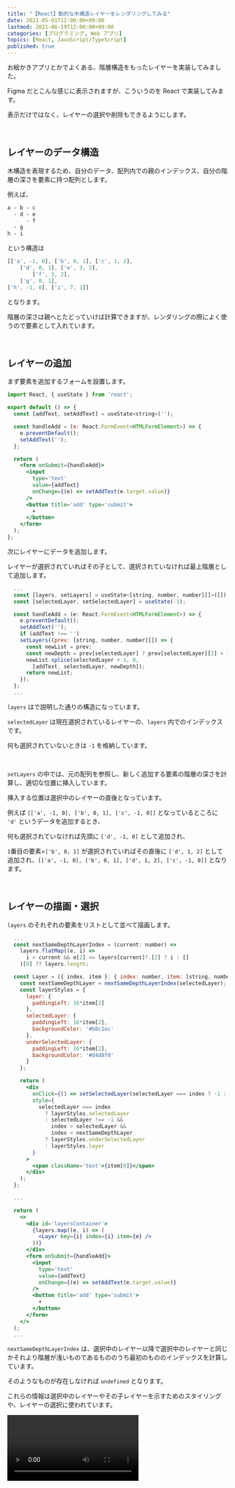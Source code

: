 ```yaml
---
title: "【React】動的な木構造レイヤーをレンダリングしてみる"
date: 2021-05-01T12:00:00+09:00
lastmod: 2021-06-19T12:00:00+09:00
categories: [プログラミング, Web アプリ]
topics: [React, JavaScript/TypeScript]
published: true
---
```


お絵かきアプリとかでよくある、階層構造をもったレイヤーを実装してみました。

<!--more-->

<postimage src="figma-tree" alt="Figma レイヤー" />

Figma だとこんな感じに表示されますが、こういうのを React で実装してみます。

表示だけではなく、レイヤーの選択や削除もできるようにします。

<sandbox name="react-simple-tree" link="https://codesandbox.io/s/react-simple-tree-js94g?file=/src/App.tsx" />

<br/>

## レイヤーのデータ構造

木構造を表現するため、自分のデータ、配列内での親のインデックス、自分の階層の深さを要素に持つ配列とします。

例えば、

```txt hide_nums
a - b - c
  - d - e
      - f
  - g
h - i
```

という構造は

```js hide_nums
[['a', -1, 0], ['b', 0, 1], ['c', 1, 2],
    ['d', 0, 1], ['e', 3, 2],
        ['f', 3, 2],
    ['g', 0, 1],
['h', -1, 0], ['i', 7, 1]]
```

となります。

階層の深さは親へとたどっていけば計算できますが、レンダリングの際によく使うので要素として入れています。

<br/>

## レイヤーの追加

まず要素を追加するフォームを設置します。

```jsx
import React, { useState } from 'react';

export default () => {
  const [addText, setAddText] = useState<string>('');

  const handleAdd = (e: React.FormEvent<HTMLFormElement>) => {
    e.preventDefault();
    setAddText('');
  };

  return (
    <form onSubmit={handleAdd}>
      <input
        type='text'
        value={addText}
        onChange={(e) => setAddText(e.target.value)}
      />
      <button title='add' type='submit'>
        +
      </button>
    </form>
  );
};
```

次にレイヤーにデータを追加します。

レイヤーが選択されていればその子として、選択されていなければ最上階層として追加します。

```jsx hl_lines=2-3,8-15
  ...
  const [layers, setLayers] = useState<[string, number, number][]>([]);
  const [selectedLayer, setSelectedLayer] = useState(-1);

  const handleAdd = (e: React.FormEvent<HTMLFormElement>) => {
    e.preventDefault();
    setAddText('');
    if (addText !== '')
    setLayers((prev: [string, number, number][]) => {
      const newList = prev;
      const newDepth = prev[selectedLayer] ? prev[selectedLayer][2] + 1 : 0;
      newList.splice(selectedLayer + 1, 0,
        [addText, selectedLayer, newDepth]);
      return newList;
    });
  };
  ...
```

`layers` は<pstlk label="上" to="react-simple-tree#レイヤーのデータ構造" />で説明した通りの構造になっています。

`selectedLayer` は現在選択されているレイヤーの、`layers` 内でのインデックスです。

何も選択されていないときは `-1` を格納しています。

<br/>

`setLayers` の中では、元の配列を参照し、新しく追加する要素の階層の深さを計算し、適切な位置に挿入しています。

挿入する位置は選択中のレイヤーの直後となっています。

例えば `[['a', -1, 0], ['b', 0, 1], ['c', -1, 0]]` となっているところに `'d'` というデータを追加するとき、

何も選択されていなければ先頭に `['d', -1, 0]` として追加され、

`1`番目の要素=`['b', 0, 1]` が選択されていればその直後に `['d', 1, 2]` として追加され、`[['a', -1, 0], ['b', 0, 1], ['d', 1, 2], ['c', -1, 0]]` となります。

<br/>

## レイヤーの描画・選択

`layers` のそれぞれの要素をリストとして並べて描画します。

```jsx hl_lines=2-42,48-52
  ...
  const nextSameDepthLayerIndex = (current: number) =>
    layers.flatMap((e, i) =>
      i > current && e[2] <= layers[current]?.[2] ? i : []
    )[0] ?? layers.length;

  const Layer = ({ index, item }: { index: number, item: [string, number, number] }) => {
    const nextSameDepthLayer = nextSameDepthLayerIndex(selectedLayer);
    const layerStyles = {
      layer: {
        paddingLeft: 16*item[2]
      },
      selectedLayer: {
        paddingLeft: 16*item[2],
        backgroundColor: '#b8c1ec'
      },
      underSelectedLayer: {
        paddingLeft: 16*item[2],
        backgroundColor: '#d4d8f0'
      }
    };

    return (
      <div
        onClick={() => setSelectedLayer(selectedLayer === index ? -1 : index)}
        style={
          selectedLayer === index
            ? layerStyles.selectedLayer
            : selectedLayer !== -1 &&
              index > selectedLayer &&
              index < nextSameDepthLayer
            ? layerStyles.underSelectedLayer
            : layerStyles.layer
        }
      >
        <span className='text'>{item[0]}</span>
      </div>
    );
  };

  ...

  return (
    <>
      <div id='layersContainer'>
        {layers.map((e, i) => (
          <Layer key={i} index={i} item={e} />
        ))}
      </div>
      <form onSubmit={handleAdd}>
        <input
          type='text'
          value={addText}
          onChange={(e) => setAddText(e.target.value)}
        />
        <button title='add' type='submit'>
          +
        </button>
      </form>
    </>
  );
  ...
```

`nextSameDepthLayerIndex` は、選択中のレイヤー以降で選択中のレイヤーと同じかそれより階層が浅いものであるもののうち最初のもののインデックスを計算しています。

そのようなものが存在しなければ `undefined` となります。

これらの情報は選択中のレイヤーやその子レイヤーを示すためのスタイリングや、レイヤーの選択に使われています。

<video src="demo1" />

<br/>

## レイヤーの削除

レイヤー削除ボタンを設置し、選択中のレイヤーとその子レイヤーを削除します。

```jsx
  ...
  const handleRemove = () => {
    const removeAmount = nextSameDepthLayerIndex(selectedLayer) - selectedLayer;
    setLayers((prev: [string, number, number][]) => {
      const newList = [...prev];
      newList.splice(selectedLayer, removeAmount);
      return newList;
    });
  };

  ...

  return (
    <>
      ...
      <button title="remove" onClick={handleRemove}>
        -
      </button>
    </>
  );
  ...
```

React では配列 state の要素の変更は state の変更だと認識されないので、

5 行目で新たな配列を用意することで再描画しています。

<br/>

## レイヤーの畳み込み

どのレイヤーが畳まれているかの情報を保持しておきますが、データ本体とは関係せず描画にしか使わないし、

畳んだり開いたりするたびに `layers` を更新するのは大変なので `layers` とは別 state で管理します。

```jsx hl_lines=2,6-16,25-27,29-40,61
  ...
  const [folded, setFolded] = useState<boolean[]>([]);

  ...

  const invisibleLayers = () => {
    let res: number[] = [];
    for (const [i, b] of folded.entries()) {
      if (b) {
        res = res.concat(
          [...Array(nextSameDepthLayerIndex(i)).keys()].slice(i + 1)
        );
      }
    }
    return res;
  };

  ...

  const Layer ...
    ...
    return (
      <div
        ...
        className={
          'layer' + (~invisibleLayers().indexOf(index) ? ' invisible' : '')
        }
      >
        <span
          onClick={() =>
            setFolded((prev: boolean[]) => {
              const newList = prev;
              newList[index] = !prev[index];
              return newList;
            })
          }
          className="fold-button"
        >
          {folded[index] ? '>' : 'v'}
        </span>
        <span className="text">{item[0]}</span>
      </div>
    );
  };
  ...

  const handleAdd = (e: React.FormEvent<HTMLFormElement>) => {
    e.preventDefault();
    setAddText('');
    if (addText !== '') {
      setLayers((prev: [string, number, number][]) => {
        const newList = prev;
        const newDepth = prev[selectedLayer] ? prev[selectedLayer][2] + 1 : 0;
        newList.splice(selectedLayer + 1, 0, [
          addText,
          selectedLayer,
          newDepth
        ]);
        return newList;
      });
      setFolded((prev: boolean[]) => [...prev, false]);
    }
  };
  ...
```

`InvisibleLayers` で畳まれて表示されないレイヤーのインデックスのリストを返すようにします。

選択中のレイヤー本体は非表示にならないので注意です。

描画しようとしているレイヤーのインデックスがこの中に含まれていれば、

クラス名を変更し、`display: none;` などによって非表示にします。

<br/>

最終的にはこんな感じの挙動になります。

<video src="demo2" />

---

参考になれば幸いです。

ではでは～👋
